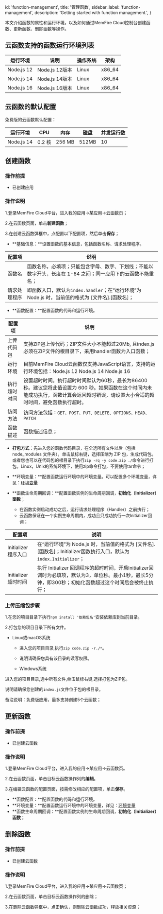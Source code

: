 
  id: 'function-management',
  title: '管理函数',
  sidebar_label: 'function-management',
  description: 'Getting started with function management.',
}


本文介绍函数的属性和运行环境，以及如何通过MemFire Cloud控制台创建函数、更新函数、删除函数等操作。


## **云函数支持的函数运行环境列表**

| **运行环境** | **说明**       | **操作系统** | **架构** |
| ------------ | -------------- | ------------ | -------- |
| Node.js 12   | Node.js 12版本 | Linux        | x86_64   |
| Node.js 14   | Node.js 14版本 | Linux        | x86_64   |
| Node.js 16   | Node.js 16版本 | Linux        | x86_64   |



## **云函数的默认配置**

免费版的云函数默认配置：

| 运行环境   | CPU    | 内存   | 磁盘  | 并发运行数 |
| ---------- | ------ | ------ | ----- | ---------- |
| Node.js 14 | 0.2 核 | 256 MB | 512MB | 10         |



## **创建函数**

### **操作前提**

- 已创建应用

### **操作说明**

1.登录MemFire Cloud平台，进入我的应用->某应用->云函数页；

2.在云函数页面，单击**新建函数**；

3.在创建云函数弹框中，点配置以下配置项，然后单击**保存**；

- **基础信息：**设置函数的基本信息，包括函数名称、请求处理程序。

| **配置项**   | **说明**                                                     |
| ------------ | ------------------------------------------------------------ |
| 函数名       | 函数名称，必填项；只能包含字母、数字、下划线；不能以数字开头，长度在 1-64 之间；同一应用下的云函数不能重名； |
| 请求处理程序 | 即函数入口，默认为`index.handler`；在“运行环境”为 Node.js 时，当前值的格式为 [文件名].[函数名]； |



- **函数配置：**配置函数的代码和运行环境。

| **配置项**   | **说明**                                                     |
| ------------ | ------------------------------------------------------------ |
| 上传代码包   | 支持ZIP包上传代码；ZIP文件大小不能超过20Mb, 且index.js必须在ZIP文件的根目录下，采用handler函数为入口函数； |
| 运行环境     | 目前MemFire Cloud云函数仅支持JavaScript语言，支持的运行环境包括：Node.js 12 Node.js 14 Node.js 16 |
| 执行超时时间 | 设置超时时间。执行超时时间默认为60秒，最长为86400秒。建议您将此值设置为 600 秒。如果函数在这个时间内未能成功执行，函数计算会返回超时错误，请设置大小合适的超时时间，避免函数执行超时。 |
| 访问方法     | 访问方法包括：`GET、POST、PUT、DELETE、OPTIONS、HEAD、PATCH` |
| 函数描述     | 函数描述信息；                                               |

- **打包方式**：先进入您的函数代码目录，在全选所有文件以后（包括 node_modules 文件夹），单击鼠标右键，选择压缩为 ZIP 包，生成代码包。或者您也可以在代码包的根目录下执行```zip -rq -y code.zip ./```命令进行打包。Linux，Unix的系统环境下，使用zip命令打包，不要使用tar命令；
- **环境变量：**配置函数运行环境中的环境变量。可以配置多个环境变量，详见：[环境变量](/docs//guides/functions/variable)


  

- **函数生命周期回调：**配置函数实例的生命周期回调，**初始化（Initializer）函数**；

  - 在函数实例启动成功之后，运行请求处理程序（Handler）之前执行；
  - 云函数保证在一个实例生命周期内，成功且只成功执行一次Initializer回调；

| **配置项**          | **说明**                                                     |
| ------------------- | ------------------------------------------------------------ |
| Initializer程序入口 | 在“运行环境”为 Node.js 时，当前值的格式为 [文件名].[函数名]；Initializer函数执行入口，默认为`index.Initializer`； |
| Initializer超时时间 | 执行 Initializer 回调程序的超时时间，开启Initializer回调时为必填项，默认为3，单位秒。最小1秒，最长5分钟，即300秒；初始化函数超过这个时间后会被终止执行； |



### **上传压缩包步骤**

1.在您的项目目录下执行`npm install '依赖包名'`安装依赖库到当前目录。

2.打包您的项目目录下所有文件。

- Linux或macOS系统
  - 进入您的项目目录,执行`zip code.zip -r./*`。
  - 说明请确保您具有该目录的读写权限。

  - Windows系统

进入您的项目目录,选中所有文件,单击鼠标右键,选择打包为ZIP包。

说明请确保您创建的`index.js`文件位于包的根目录。

备注说明：免费版应用，最多支持创建5个云函数；



## **更新函数**

### **操作前提**

- 已创建云函数

### **操作说明**

1.登录MemFire Cloud平台，进入我的应用->某应用->云函数页。

2.在云函数页面，单击目标云函数操作列的**编辑**。

3.在编辑云函数的配置页面，按需修改相应的配置项，单击**保存**。

- **函数配置：**配置函数的代码和运行环境。
- **环境变量：**配置函数运行环境中的环境变量，详见：[环境变量](/docs//guides/functions/variable)
- **函数生命周期回调：**配置函数实例的生命周期回调，**初始化（Initializer）函数**；



## **删除函数**

### **操作前提**

- 已创建云函数

### **操作说明**

1.登录MemFire Cloud平台，进入我的应用->某应用->云函数页；

2.在云函数页面，单击目标云函数操作列的删除；

3.在删除云函数弹框中，点击确认，则删除云函数成功，释放相关资源；


